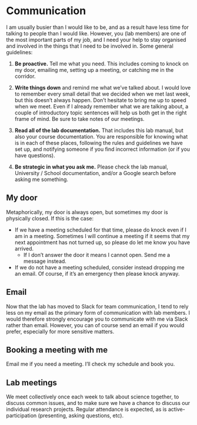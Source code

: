 # Communication

I am usually busier than I would like to be, and as a result have less time for talking to people than I would like. However, you (lab members) are one of the most important parts of my job, and I need your help to stay organised and involved in the things that I need to be involved in. Some general guidelines:

1. **Be proactive.** Tell me what you need. This includes coming to knock on my door, emailing me, setting up a meeting, or catching me in the corridor.

2. **Write things down** and remind me what we’ve talked about. I would love to remember every small detail that we decided when we met last week, but this doesn’t always happen. Don’t hesitate to bring me up to speed when we meet. Even if I already remember what we are talking about, a couple of introductory topic sentences will help us both get in the right frame of mind. Be sure to take notes of our meetings.

3. **Read all of the lab documentation.** That includes this lab manual, but also your course documentation. You are responsible for knowing what is in each of these places, following the rules and guidelines we have set up, and notifying someone if you find incorrect information (or if you have questions).

4. **Be strategic in what you ask me.** Please check the lab manual, University / School documentation, and/or a Google search before asking me something.

## My door

Metaphorically, my door is always open, but sometimes my door is physically closed. If this is the case:

* If we have a meeting scheduled for that time, please do knock even if I am in a meeting. Sometimes I will continue a meeting if it seems that my next appointment has not turned up, so please do let me know you have arrived.
    * If I don't answer the door it means I cannot open. Send me a message instead.
* If we do not have a meeting scheduled, consider instead dropping me an email. Of course, if it’s an emergency then please knock anyway.

## Email

Now that the lab has moved to Slack for team communication, I tend to rely less on my email as the primary form of communication with lab members. I would therefore strongly encourage you to communicate with me via Slack rather than email. However, you can of course send an email if you would prefer, especially for more sensitive matters. 
    
## Booking a meeting with me
Email me if you need a meeting. I'll check my schedule and book you.

## Lab meetings
We meet collectively once each week to talk about science together, to discuss common issues, and to make sure we have a chance to discuss our individual research projects. Regular attendance is expected, as is active-participation (presenting, asking questions, etc).